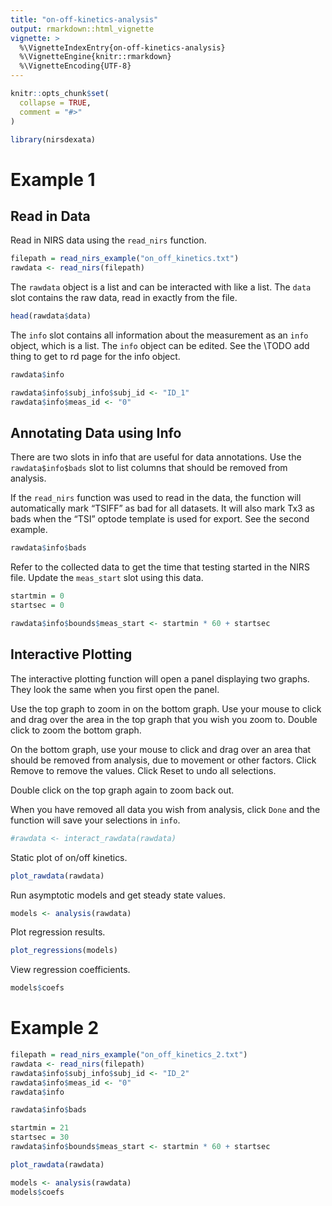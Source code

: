 ```yaml
---
title: "on-off-kinetics-analysis"
output: rmarkdown::html_vignette
vignette: >
  %\VignetteIndexEntry{on-off-kinetics-analysis}
  %\VignetteEngine{knitr::rmarkdown}
  %\VignetteEncoding{UTF-8}
---
```


```r
knitr::opts_chunk$set(
  collapse = TRUE,
  comment = "#>"
)
```

```r
library(nirsdexata)
```


# Example 1 

## Read in Data

Read in NIRS data using the `read_nirs` function. 
```r
filepath = read_nirs_example("on_off_kinetics.txt")
rawdata <- read_nirs(filepath)
```

The `rawdata` object is a list and can be interacted with like a list. The `data` slot contains the raw data, read in exactly from the file.

```r
head(rawdata$data)
```

The `info` slot contains all information about the measurement as an `info` object, which is a list. The `info` object can be edited. See the \\TODO add thing to get to rd page for the info object.
```r
rawdata$info
```


```r
rawdata$info$subj_info$subj_id <- "ID_1"
rawdata$info$meas_id <- "0"
```

## Annotating Data using Info

There are two slots in info that are useful for data annotations. Use the `rawdata$info$bads` slot to list columns that should be removed from analysis. 

If the `read_nirs` function was used to read in the data, the function will automatically mark "TSIFF" as bad for all datasets. It will also mark Tx3 as bads when the "TSI" optode template is used for export. See the second example. 

```r
rawdata$info$bads
```

Refer to the collected data to get the time that testing started in the NIRS file. Update the `meas_start` slot using this data. 

```r
startmin = 0
startsec = 0
```

```r
rawdata$info$bounds$meas_start <- startmin * 60 + startsec
```

## Interactive Plotting

The interactive plotting function will open a panel displaying two graphs. They look the same when you first open the panel. 

Use the top graph to zoom in on the bottom graph. Use your mouse to click and drag over the area in the top graph that you wish you zoom to. Double click to zoom the bottom graph. 

On the bottom graph, use your mouse to click and drag over an area that should be removed from analysis, due to movement or other factors. Click Remove to remove the values. Click Reset to undo all selections. 

Double click on the top graph again to zoom back out. 

When you have removed all data you wish from analysis, click `Done` and the function will save your selections in `info`. 
```r
#rawdata <- interact_rawdata(rawdata)
```


Static plot of on/off kinetics.
```r
plot_rawdata(rawdata)
```


Run asymptotic models and get steady state values. 
```r
models <- analysis(rawdata)
```

Plot regression results. 
```r
plot_regressions(models)
```

View regression coefficients. 
```r
models$coefs
```


# Example 2

```r
filepath = read_nirs_example("on_off_kinetics_2.txt")
rawdata <- read_nirs(filepath)
rawdata$info$subj_info$subj_id <- "ID_2"
rawdata$info$meas_id <- "0"
rawdata$info
```

```r
rawdata$info$bads
```

```r
startmin = 21
startsec = 30
rawdata$info$bounds$meas_start <- startmin * 60 + startsec
```

```r
plot_rawdata(rawdata)
```

```r
models <- analysis(rawdata)
models$coefs
```

